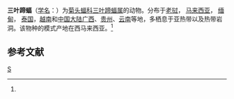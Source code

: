 {{Speciesbox 
| taxon =  Aselliscus stoliczkanus
|status = LC | status_system = iucn3.1 
| status_ref = <ref name=iucn>{{IUCN2008| assessors = Bates, P., Bumrungsri, S., Francis, C., Csorba, G. & Furey, N. | year = 2008 | id = 2155 | title = Aselliscus stoliczkanus |downloaded = 2009-04-24}}</ref>
| authority = (Dobson, 1871)<ref name='id153'>{{cite web| url =http://www.bioinfo.cn/db05/BjdwSpecies.php?action=view&id=153| title =三叶蹄蝠| work =《中国动物物种编目数据库》| publisher =中国科学院微生物研究所| author =中国科学院动物研究所| accessdate =2009-03-27| deadurl =yes| archiveurl =https://web.archive.org/web/20160305005816/http://www.bioinfo.cn/db05/BjdwSpecies.php?action=view&id=153| archivedate =2016-03-05}}</ref>
}}

'''三叶蹄蝠'''（[[学名|学名]]：{{lang|la|''Aselliscus stoliczkanus''}}）为[[菊头蝠科|菊头蝠科]][[三叶蹄蝠属|三叶蹄蝠属]]的动物。分布于[[老挝|老挝]]， [[马来西亚|马来西亚]]， [[缅甸|缅甸]]， [[泰国|泰国]]，[[越南|越南]]和[[中国大陆|中国大陆]][[广西|广西]]、[[贵州|贵州]]、[[云南|云南]]等地，多栖息于亚热带以及热带岩洞。该物种的模式产地在西马来西亚。<ref name='id153'/>

== 参考文献 ==
{{reflist}}
{{Taxonbar|from=Q307762}}

[[Category:三叶蹄蝠属|S]]